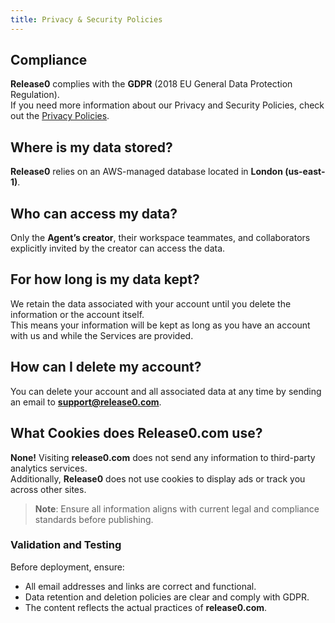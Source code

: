 ```yaml
---
title: Privacy & Security Policies
---
```


## Compliance

**Release0** complies with the **GDPR** (2018 EU General Data Protection Regulation).  
If you need more information about our Privacy and Security Policies, check out the [Privacy Policies](#).

## Where is my data stored?

**Release0** relies on an AWS-managed database located in **London (us-east-1)**.

## Who can access my data?

Only the **Agent’s creator**, their workspace teammates, and collaborators explicitly invited by the creator can access the data.

## For how long is my data kept?

We retain the data associated with your account until you delete the information or the account itself.  
This means your information will be kept as long as you have an account with us and while the Services are provided.

## How can I delete my account?

You can delete your account and all associated data at any time by sending an email to **support@release0.com**.

## What Cookies does Release0.com use?

**None!** Visiting **release0.com** does not send any information to third-party analytics services.  
Additionally, **Release0** does not use cookies to display ads or track you across other sites.

> **Note**: Ensure all information aligns with current legal and compliance standards before publishing.

### Validation and Testing

Before deployment, ensure:
- All email addresses and links are correct and functional.
- Data retention and deletion policies are clear and comply with GDPR.
- The content reflects the actual practices of **release0.com**.
